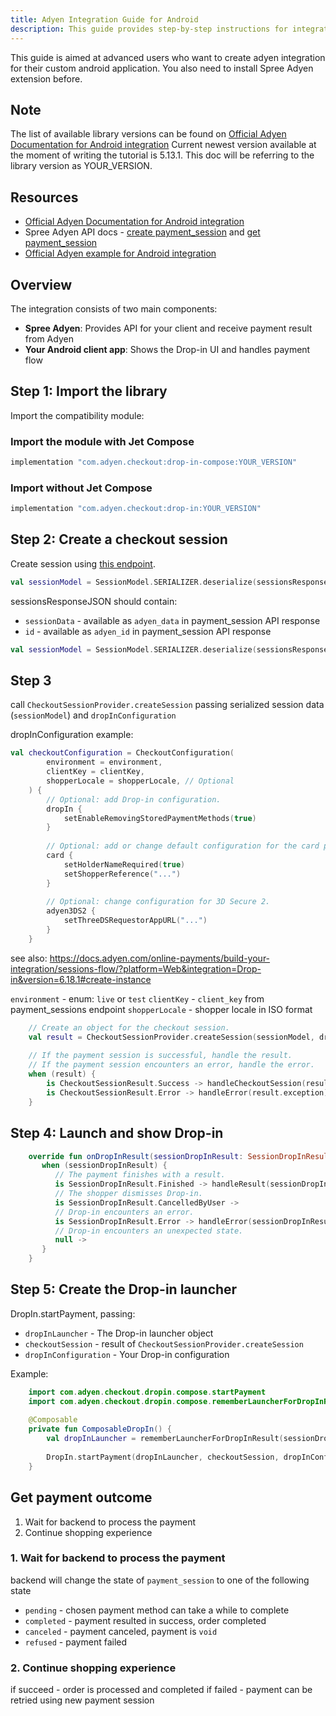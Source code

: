 ```yaml
---
title: Adyen Integration Guide for Android
description: This guide provides step-by-step instructions for integrating Adyen Android Drop-in with spree_adyen using session flow and Drop-In component.
---
```


<Warning>
This guide is aimed at advanced users who want to create adyen integration for their custom android application.
You also need to install Spree Adyen extension before.
</Warning>

## Note

The list of available library versions can be found on [Official Adyen Documentation for Android integration](https://docs.adyen.com/online-payments/build-your-integration/sessions-flow/?platform=Android&integration=Drop-in&version=5.13.1)
Current newest version available at the moment of writing the tutorial is 5.13.1.
This doc will be referring to the library version as YOUR_VERSION.

## Resources

- [Official Adyen Documentation for Android integration](https://docs.adyen.com/online-payments/build-your-integration/sessions-flow/?platform=Android&integration=Drop-in&version=5.13.1)
- Spree Adyen API docs - [create payment_session](/api-reference/storefront/adyen/create-an-adyen-payment-session) and [get payment_session](/api-reference/storefront/adyen/get-adyen-payment-session)
- [Official Adyen example for Android integration](https://github.com/adyen-examples/adyen-android-online-payments)

## Overview

The integration consists of two main components:

- **Spree Adyen**: Provides API for your client and receive payment result from Adyen
- **Your Android client app**: Shows the Drop-in UI and handles payment flow

## Step 1: Import the library

Import the compatibility module:

### Import the module with Jet Compose

```bash
implementation "com.adyen.checkout:drop-in-compose:YOUR_VERSION"
```

### Import without Jet Compose

```bash
implementation "com.adyen.checkout:drop-in:YOUR_VERSION"
```

## Step 2: Create a checkout session

Create session using [this endpoint](/api-reference/storefront/adyen/create-an-adyen-payment-session).

```kotlin
val sessionModel = SessionModel.SERIALIZER.deserialize(sessionsResponseJSON)
```

sessionsResponseJSON should contain:
- `sessionData` - available as `adyen_data` in payment_session API response
- `id` - available as `adyen_id` in payment_session API response

```kotlin
val sessionModel = SessionModel.SERIALIZER.deserialize(sessionsResponseJSON)
```

## Step 3

call `CheckoutSessionProvider.createSession` passing serialized session data (`sessionModel`) and `dropInConfiguration`

dropInConfiguration example:

```kotlin
val checkoutConfiguration = CheckoutConfiguration(
	    environment = environment,
	    clientKey = clientKey,
	    shopperLocale = shopperLocale, // Optional
	) {
	    // Optional: add Drop-in configuration.
	    dropIn {
	        setEnableRemovingStoredPaymentMethods(true)
	    }
	 
	    // Optional: add or change default configuration for the card payment method.
	    card {
	        setHolderNameRequired(true)
	        setShopperReference("...")
	    }
	 
	    // Optional: change configuration for 3D Secure 2.
	    adyen3DS2 {
	        setThreeDSRequestorAppURL("...")
	    }
	}
```
see also: https://docs.adyen.com/online-payments/build-your-integration/sessions-flow/?platform=Web&integration=Drop-in&version=6.18.1#create-instance


`environment` - enum: `live` or `test`
`clientKey` - `client_key` from payment_sessions endpoint
`shopperLocale` - shopper locale in ISO format


```kotlin
	// Create an object for the checkout session.
	val result = CheckoutSessionProvider.createSession(sessionModel, dropInConfiguration)
	 
	// If the payment session is successful, handle the result.
	// If the payment session encounters an error, handle the error.
	when (result) {
	    is CheckoutSessionResult.Success -> handleCheckoutSession(result.checkoutSession)
	    is CheckoutSessionResult.Error -> handleError(result.exception)
	}
```

## Step 4: Launch and show Drop-in

```kotlin
	override fun onDropInResult(sessionDropInResult: SessionDropInResult?) {
	   when (sessionDropInResult) {
	      // The payment finishes with a result.
	      is SessionDropInResult.Finished -> handleResult(sessionDropInResult.result)
	      // The shopper dismisses Drop-in.
	      is SessionDropInResult.CancelledByUser ->
	      // Drop-in encounters an error.
	      is SessionDropInResult.Error -> handleError(sessionDropInResult.reason)
	      // Drop-in encounters an unexpected state.
	      null ->
	   }
	}
```

## Step 5: Create the Drop-in launcher

DropIn.startPayment, passing:

- `dropInLauncher` - The Drop-in launcher object
- `checkoutSession` - result of `CheckoutSessionProvider.createSession`
- `dropInConfiguration` - Your Drop-in configuration

Example:

```kotlin
	import com.adyen.checkout.dropin.compose.startPayment
	import com.adyen.checkout.dropin.compose.rememberLauncherForDropInResult
	 
	@Composable
	private fun ComposableDropIn() {
	    val dropInLauncher = rememberLauncherForDropInResult(sessionDropInCallback)
	 
	    DropIn.startPayment(dropInLauncher, checkoutSession, dropInConfiguration)
	}
```

## Get payment outcome

1. Wait for backend to process the payment
2. Continue shopping experience

### 1. Wait for backend to process the payment

backend will change the state of `payment_session` to one of the following state

- `pending` - chosen payment method can take a while to complete 
- `completed` - payment resulted in success, order completed
- `canceled` - payment canceled, payment is `void`
- `refused` - payment failed

### 2. Continue shopping experience

if succeed - order is processed and completed
if failed - payment can be retried using new payment session
